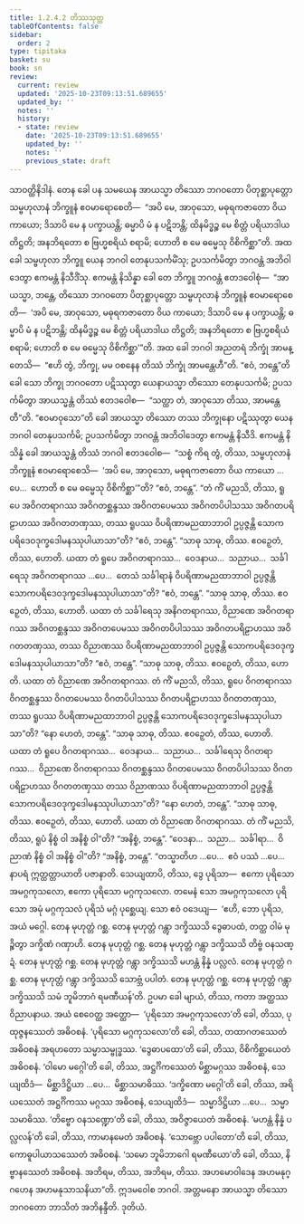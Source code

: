 ```yaml
---
title: 1.2.4.2 တိဿသုတ္တ
tableOfContents: false
sidebar:
  order: 2
type: tipitaka
basket: su
book: sn
review:
  current: review
  updated: '2025-10-23T09:13:51.689655'
  updated_by: ''
  notes: ''
  history:
  - state: review
    date: '2025-10-23T09:13:51.689655'
    updated_by: ''
    notes: ''
    previous_state: draft
---
```



<ReviewStatus review={frontmatter.review} showDetails={true} />

<HypothesisAnnotation frontmatter={frontmatter} />

<DynamicBreadcrumb />

<Division number="84" book="sn" e="ch" v="18" p="293">

<Paragraph number="471" book="sn">
သာဝတ္ထိနိဒါနံ. တေန ခေါ ပန သမယေန အာယသ္မာ တိဿော ဘဂဝတော ပိတုစ္ဆာပုတ္တော သမ္ဗဟုလာနံ ဘိက္ခူနံ ဧဝမာရောစေတိ—  “အပိ မေ, အာဝုသော, မဓုရကဇာတော ဝိယ ကာယော; ဒိသာပိ မေ န ပက္ခာယန္တိ; ဓမ္မာပိ မံ န ပဋိဘန္တိ; ထိနမိဒ္ဓဉ္စ မေ စိတ္တံ ပရိယာဒါယ တိဋ္ဌတိ; အနဘိရတော စ ဗြဟ္မစရိယံ စရာမိ; ဟောတိ စ မေ ဓမ္မေသု ဝိစိကိစ္ဆာ”တိ.
</Paragraph>

<Paragraph number="472" book="sn">
အထ ခေါ သမ္ဗဟုလာ ဘိက္ခူ ယေန ဘဂဝါ တေနုပသင်္ကမိံသု; ဥပသင်္ကမိတွာ ဘဂဝန္တံ အဘိဝါဒေတွာ ဧကမန္တံ နိသီဒိံသု. ဧကမန္တံ နိသိန္နာ ခေါ တေ ဘိက္ခူ ဘဂဝန္တံ ဧတဒဝေါစုံ—  “အာယသ္မာ, ဘန္တေ, တိဿော ဘဂဝတော ပိတုစ္ဆာပုတ္တော သမ္ဗဟုလာနံ ဘိက္ခူနံ ဧဝမာရောစေတိ—  ‘အပိ မေ, အာဝုသော, မဓုရကဇာတော ဝိယ ကာယော; ဒိသာပိ မေ န ပက္ခာယန္တိ; ဓမ္မာပိ မံ န ပဋိဘန္တိ; ထိနမိဒ္ဓဉ္စ မေ စိတ္တံ ပရိယာဒါယ တိဋ္ဌတိ; အနဘိရတော စ ဗြဟ္မစရိယံ စရာမိ; ဟောတိ စ မေ ဓမ္မေသု ဝိစိကိစ္ဆာ’”တိ.
</Paragraph>

<Paragraph number="473" book="sn">
အထ ခေါ ဘဂဝါ အညတရံ ဘိက္ခုံ အာမန္တေသိ—  “ဧဟိ တွံ, ဘိက္ခု, မမ ဝစနေန တိဿံ ဘိက္ခုံ အာမန္တေဟီ”တိ. “ဧဝံ, ဘန္တေ”တိ ခေါ သော ဘိက္ခု ဘဂဝတော ပဋိဿုတွာ ယေနာယသ္မာ တိဿော တေနုပသင်္ကမိ; ဥပသင်္ကမိတွာ အာယသ္မန္တံ တိဿံ ဧတဒဝေါစ—  “သတ္ထာ တံ, အာဝုသော တိဿ, အာမန္တေတီ”တိ. “ဧဝမာဝုသော”တိ ခေါ အာယသ္မာ တိဿော တဿ ဘိက္ခုနော ပဋိဿုတွာ ယေန ဘဂဝါ တေနုပသင်္ကမိ; ဥပသင်္ကမိတွာ ဘဂဝန္တံ အဘိဝါဒေတွာ ဧကမန္တံ နိသီဒိ. ဧကမန္တံ နိသိန္နံ ခေါ အာယသ္မန္တံ တိဿံ ဘဂဝါ ဧတဒဝေါစ—  “သစ္စံ ကိရ တွံ, တိဿ, သမ္ဗဟုလာနံ ဘိက္ခူနံ ဧဝမာရောစေသိ—  ‘အပိ မေ, အာဝုသော, မဓုရကဇာတော ဝိယ ကာယော …ပေ…  ဟောတိ စ မေ ဓမ္မေသု ဝိစိကိစ္ဆာ’”တိ? “ဧဝံ, ဘန္တေ”. “တံ ကိံ မညသိ, တိဿ, ရူပေ အဝိဂတရာဂဿ အဝိဂတစ္ဆန္ဒဿ အဝိဂတပေမဿ အဝိဂတပိပါသဿ အဝိဂတပရိဠာဟဿ အဝိဂတတဏှဿ, တဿ ရူပဿ ဝိပရိဏာမညထာဘာဝါ ဥပ္ပဇ္ဇန္တိ သောကပရိဒေဝဒုက္ခဒေါမနဿုပါယာသာ”တိ? “ဧဝံ, ဘန္တေ”.
</Paragraph>

<Paragraph number="474" book="sn">
“သာဓု သာဓု, တိဿ. ဧဝဉှေတံ, တိဿ, ဟောတိ. ယထာ တံ ရူပေ အဝိဂတရာဂဿ…  ဝေဒနာယ…  သညာယ…  သင်္ခါရေသု အဝိဂတရာဂဿ …ပေ…  တေသံ သင်္ခါရာနံ ဝိပရိဏာမညထာဘာဝါ ဥပ္ပဇ္ဇန္တိ သောကပရိဒေဝဒုက္ခဒေါမနဿုပါယာသာ”တိ? “ဧဝံ, ဘန္တေ”.
</Paragraph>

<Paragraph number="475" book="sn">
“သာဓု သာဓု, တိဿ. ဧဝဉှေတံ, တိဿ, ဟောတိ. ယထာ တံ သင်္ခါရေသု အနိဂတရာဂဿ, ဝိညာဏေ အဝိဂတရာဂဿ အဝိဂတစ္ဆန္ဒဿ အဝိဂတပေမဿ အဝိဂတပိပါသဿ အဝိဂတပရိဠာဟဿ အဝိဂတတဏှဿ, တဿ ဝိညာဏဿ ဝိပရိဏာမညထာဘာဝါ ဥပ္ပဇ္ဇန္တိ သောကပရိဒေဝဒုက္ခဒေါမနဿုပါယာသာ”တိ? “ဧဝံ, ဘန္တေ”.
</Paragraph>

<Paragraph number="476" book="sn">
“သာဓု သာဓု, တိဿ. ဧဝဉှေတံ, တိဿ, ဟောတိ. ယထာ တံ ဝိညာဏေ အဝိဂတရာဂဿ. တံ ကိံ မညသိ, တိဿ, ရူပေ ဝိဂတရာဂဿ ဝိဂတစ္ဆန္ဒဿ ဝိဂတပေမဿ ဝိဂတပိပါသဿ ဝိဂတပရိဠာဟဿ ဝိဂတတဏှဿ, တဿ ရူပဿ ဝိပရိဏာမညထာဘာဝါ ဥပ္ပဇ္ဇန္တိ သောကပရိဒေဝဒုက္ခဒေါမနဿုပါယာသာ”တိ? “နော ဟေတံ, ဘန္တေ”.
</Paragraph>

<Paragraph number="477" book="sn">
“သာဓု သာဓု, တိဿ. ဧဝဉှေတံ, တိဿ, ဟောတိ. ယထာ တံ ရူပေ ဝိဂတရာဂဿ…  ဝေဒနာယ…  သညာယ…  သင်္ခါရေသု ဝိဂတရာဂဿ…  ဝိညာဏေ ဝိဂတရာဂဿ ဝိဂတစ္ဆန္ဒဿ ဝိဂတပေမဿ ဝိဂတပိပါသဿ ဝိဂတပရိဠာဟဿ ဝိဂတတဏှဿ တဿ ဝိညာဏဿ ဝိပရိဏာမညထာဘာဝါ ဥပ္ပဇ္ဇန္တိ သောကပရိဒေဝဒုက္ခဒေါမနဿုပါယာသာ”တိ? “နော ဟေတံ, ဘန္တေ”.
</Paragraph>

<Paragraph number="478" book="sn">
“သာဓု သာဓု, တိဿ. ဧဝဉှေတံ, တိဿ, ဟောတိ. ယထာ တံ ဝိညာဏေ ဝိဂတရာဂဿ. တံ ကိံ မညသိ, တိဿ, ရူပံ နိစ္စံ ဝါ အနိစ္စံ ဝါ”တိ? “အနိစ္စံ, ဘန္တေ”. “ဝေဒနာ…  သညာ…  သင်္ခါရာ…  ဝိညာဏံ နိစ္စံ ဝါ အနိစ္စံ ဝါ”တိ? “အနိစ္စံ, ဘန္တေ”. “တသ္မာတိဟ …ပေ…  ဧဝံ ပဿံ …ပေ…  နာပရံ ဣတ္ထတ္တာယာတိ ပဇာနာတိ.
</Paragraph>

<Paragraph number="479" book="sn">
သေယျထာပိ, တိဿ, ဒွေ ပုရိသာ—  ဧကော ပုရိသော အမဂ္ဂကုသလော, ဧကော ပုရိသော မဂ္ဂကုသလော. တမေနံ သော အမဂ္ဂကုသလော ပုရိသော အမုံ မဂ္ဂကုသလံ ပုရိသံ မဂ္ဂံ ပုစ္ဆေယျ. သော ဧဝံ ဝဒေယျ—  ‘ဧဟိ, ဘော ပုရိသ, အယံ မဂ္ဂေါ. တေန မုဟုတ္တံ ဂစ္ဆ. တေန မုဟုတ္တံ ဂန္တွာ ဒက္ခိဿသိ ဒွေဓာပထံ, တတ္ထ ဝါမံ မုဉ္စိတွာ ဒက္ခိဏံ ဂဏှာဟိ. တေန မုဟုတ္တံ ဂစ္ဆ. တေန မုဟုတ္တံ ဂန္တွာ ဒက္ခိဿသိ တိဗ္ဗံ ဝနသဏ္ဍံ. တေန မုဟုတ္တံ ဂစ္ဆ. တေန မုဟုတ္တံ ဂန္တွာ ဒက္ခိဿသိ မဟန္တံ နိန္နံ ပလ္လလံ. တေန မုဟုတ္တံ ဂစ္ဆ. တေန မုဟုတ္တံ ဂန္တွာ ဒက္ခိဿသိ သောဗ္ဘံ ပပါတံ. တေန မုဟုတ္တံ ဂစ္ဆ. တေန မုဟုတ္တံ ဂန္တွာ ဒက္ခိဿသိ သမံ ဘူမိဘာဂံ ရမဏီယန်’တိ.
</Paragraph>

<Paragraph number="480" book="sn">
ဥပမာ ခေါ မျာယံ, တိဿ, ကတာ အတ္ထဿ ဝိညာပနာယ. အယံ စေဝေတ္ထ အတ္ထော—  ‘ပုရိသော အမဂ္ဂကုသလော’တိ ခေါ, တိဿ, ပုထုဇ္ဇနဿေတံ အဓိဝစနံ. ‘ပုရိသော မဂ္ဂကုသလော’တိ ခေါ, တိဿ, တထာဂတဿေတံ အဓိဝစနံ အရဟတော သမ္မာသမ္ဗုဒ္ဓဿ. ‘ဒွေဓာပထော’တိ ခေါ, တိဿ, ဝိစိကိစ္ဆာယေတံ အဓိဝစနံ. ‘ဝါမော မဂ္ဂေါ’တိ ခေါ, တိဿ, အဋ္ဌင်္ဂိကဿေတံ မိစ္ဆာမဂ္ဂဿ အဓိဝစနံ, သေယျထိဒံ—  မိစ္ဆာဒိဋ္ဌိယာ …ပေ…  မိစ္ဆာသမာဓိဿ. ‘ဒက္ခိဏော မဂ္ဂေါ’တိ ခေါ, တိဿ, အရိယဿေတံ အဋ္ဌင်္ဂိကဿ မဂ္ဂဿ အဓိဝစနံ, သေယျထိဒံ—  သမ္မာဒိဋ္ဌိယာ …ပေ…  သမ္မာသမာဓိဿ. ‘တိဗ္ဗော ဝနသဏ္ဍော’တိ ခေါ, တိဿ, အဝိဇ္ဇာယေတံ အဓိဝစနံ. ‘မဟန္တံ နိန္နံ ပလ္လလန်’တိ ခေါ, တိဿ, ကာမာနမေတံ အဓိဝစနံ. ‘သောဗ္ဘော ပပါတော’တိ ခေါ, တိဿ, ကောဓူပါယာသဿေတံ အဓိဝစနံ. ‘သမော ဘူမိဘာဂေါ ရမဏီယော’တိ ခေါ, တိဿ, နိဗ္ဗာနဿေတံ အဓိဝစနံ. အဘိရမ, တိဿ, အဘိရမ, တိဿ. အဟမောဝါဒေန အဟမနုဂ္ဂဟေန အဟမနုသာသနိယာ”တိ.
</Paragraph>

<Paragraph number="481" book="sn">
ဣဒမဝေါစ ဘဂဝါ. အတ္တမနော အာယသ္မာ တိဿော ဘဂဝတော ဘာသိတံ အဘိနန္ဒီတိ.

</Paragraph>
</Division>

<Paragraph number="482" type="center" book="sn">
ဒုတိယံ.
</Paragraph>